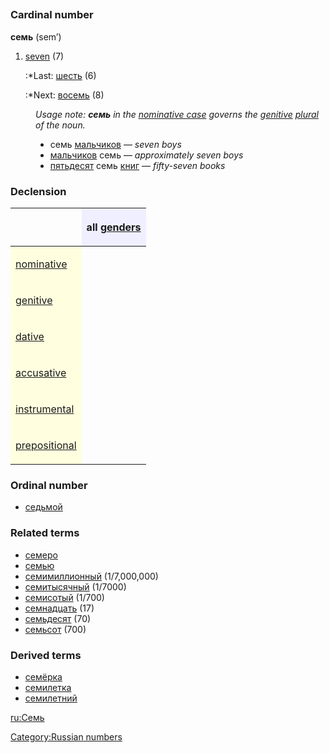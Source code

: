 =={{ru}}==
[[Category:Russian numbers]]
=== Cardinal number ===
'''семь''' (sem’)

#[[seven]] (7)
#:*Last: [[шесть]] (6)
#:*Next: [[восемь]] (8)

:''Usage note: '''''семь''''' in the [[nominative case]] governs the [[genitive]] [[plural]] of the noun.''
:*семь [[мальчик|мальчиков]] — ''seven boys''
:*[[мальчик|мальчиков]] семь — ''approximately seven boys''
:*[[пятьдесят]] семь [[книга|книг]] — ''fifty-seven books''

===Declension===
{| border="1" cellpadding="4" cellspacing="0"
!
! style="background-color: #EFEFFF" align="center"|all [[gender]]s
|-
! style="background-color: #FFFFE0" align="left"|[[nominative case|nominative]]
| align="center"|{{Unicode|семь}}
|-
! style="background-color: #FFFFE0" align="left"|[[genitive case|genitive]]
| align="center"|{{Unicode|семи́}}
|-
! style="background-color: #FFFFE0" align="left"|[[dative case|dative]]
| align="center"|{{Unicode|семи́}}
|-
! style="background-color: #FFFFE0" align="left"|[[accusative case|accusative]]
| align="center"|{{Unicode|семь}}
|-
! style="background-color: #FFFFE0" align="left"|[[instrumental case|instrumental]]
| align="center"|{{Unicode|семью́}}
|-
! style="background-color: #FFFFE0" align="left"|[[prepositional case|prepositional]]
| align="center"|{{Unicode|о семи́}}
|}

===Ordinal number===
*[[седьмой]]

===Related terms===
*[[семеро]]
*[[семью]]
*[[семимиллионный]] (1/7,000,000)
*[[семитысячный]] (1/7000)
*[[семисотый]] (1/700)
*[[семнадцать]] (17)
*[[семьдесят]] (70)
*[[семьсот]] (700)

===Derived terms===
*[[семёрка]]
*[[семилетка]]
*[[семилетний]]

[[ru:Семь]]